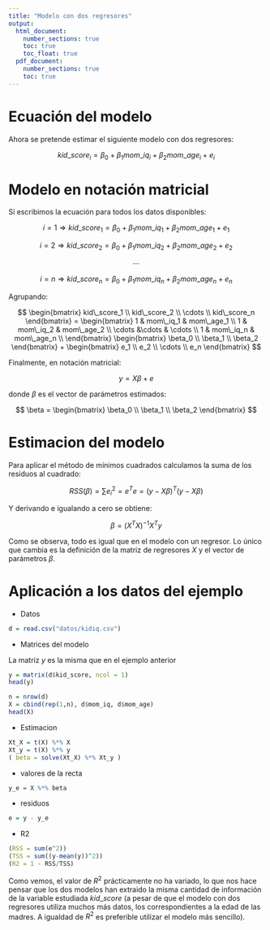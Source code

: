 ```yaml
---
title: "Modelo con dos regresores"
output: 
  html_document:
    number_sections: true
    toc: true
    toc_float: true
  pdf_document:
    number_sections: true
    toc: true
---
```



# Ecuación del modelo

Ahora se pretende estimar el siguiente modelo con dos regresores:

$$
kid\_score_i = \beta_0 + \beta_1 mom\_iq_i + \beta_2 mom\_age_i + e_i
$$

# Modelo en notación matricial

Si escribimos la ecuación para todos los datos disponibles:

$$
i = 1 \Rightarrow kid\_score_1 = \beta_0 + \beta_1 mom\_iq_1 + \beta_2 mom\_age_1 + e_1
$$

$$
i = 2 \Rightarrow kid\_score_2 = \beta_0 + \beta_1 mom\_iq_2 + \beta_2 mom\_age_2 + e_2
$$

$$
\cdots
$$

$$
i = n \Rightarrow kid\_score_n = \beta_0 + \beta_1 mom\_iq_n + \beta_2 mom\_age_n + e_n
$$

Agrupando:

$$
\begin{bmatrix}
kid\_score_1 \\ kid\_score_2 \\ \cdots \\ kid\_score_n
\end{bmatrix}
=
\begin{bmatrix}
1 & mom\_iq_1 & mom\_age_1 \\
1 & mom\_iq_2 & mom\_age_2 \\
\cdots &\cdots & \cdots \\
1 & mom\_iq_n & mom\_age_n \\
\end{bmatrix}
\begin{bmatrix}
\beta_0 \\ \beta_1 \\ \beta_2
\end{bmatrix}
+
\begin{bmatrix}
e_1 \\ e_2 \\ \cdots \\ e_n
\end{bmatrix}
$$

Finalmente, en notación matricial:

$$
y = X \beta + e
$$

donde $\beta$ es el vector de parámetros estimados:

$$
\beta
=
\begin{bmatrix}
\beta_0 \\ \beta_1 \\  \beta_2
\end{bmatrix}
$$

# Estimacion del modelo

Para aplicar el método de mínimos cuadrados calculamos la suma de los residuos al cuadrado:

$$
RSS(\beta) = \sum e_i^2 = e^T e = (y - X \beta)^T(y - X \beta)
$$

Y derivando e igualando a cero se obtiene:

$$
\beta = (X^TX)^{-1}X^Ty
$$

Como se observa, todo es igual que en el modelo con un regresor. Lo único que cambia es la definición de la matriz de regresores $X$ y el vector de parámetros $\beta$.

# Aplicación a los datos del ejemplo

- Datos

```r
d = read.csv("datos/kidiq.csv")
```

- Matrices del modelo

La matriz *y* es la misma que en el ejemplo anterior

```r
y = matrix(d$kid_score, ncol = 1)
head(y)
```

```r
n = nrow(d)
X = cbind(rep(1,n), d$mom_iq, d$mom_age)
head(X)
```

- Estimacion

```r
Xt_X = t(X) %*% X
Xt_y = t(X) %*% y
( beta = solve(Xt_X) %*% Xt_y )
```

- valores de la recta

```r
y_e = X %*% beta
```

- residuos

```r
e = y - y_e
```

- R2

```r
(RSS = sum(e^2))
(TSS = sum((y-mean(y))^2))
(R2 = 1 - RSS/TSS)
```

Como vemos, el valor de $R^2$ prácticamente no ha variado, lo que nos hace pensar que los dos modelos han extraido la misma cantidad de información de la variable estudiada $kid\_score$ (a pesar de que el modelo con dos regresores utiliza muchos más datos, los correspondientes a la edad de las madres. A igualdad de $R^2$ es preferible utilizar el modelo más sencillo).

